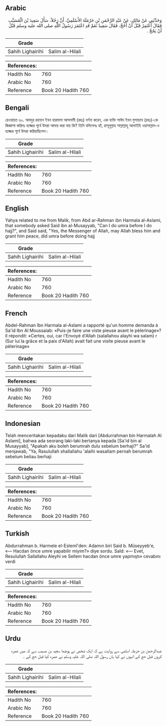 ## Arabic


<div dir="rtl" lang="ar" style={{fontSize:'larger',backgroundColor:'#f8f9fa',padding:20}}>
وَحَدَّثَنِي عَنْ مَالِكٍ، عَنْ عَبْدِ الرَّحْمَنِ بْنِ حَرْمَلَةَ الأَسْلَمِيِّ، أَنَّ رَجُلاً، سَأَلَ سَعِيدَ بْنَ الْمُسَيَّبِ فَقَالَ أَعْتَمِرُ قَبْلَ أَنْ أَحُجَّ، فَقَالَ سَعِيدٌ نَعَمْ قَدِ اعْتَمَرَ رَسُولُ اللَّهِ صلى الله عليه وسلم قَبْلَ أَنْ يَحُجَّ ‏.‏
</div>
<div style={{backgroundColor:'#f8f9fa',padding:20, marginBottom: 10}}><table> <thead> <tr> <th>Grade</th> <th></th> </tr> </thead> <tbody> <tr><td>Sahih Lighairihi</td><td>Salim al-Hilali</td></tr></tbody></table><table> <thead> <tr> <th>References:</th> <th></th> </tr> </thead> <tbody><tr><td>Hadith No</td><td>760</td></tr><tr><td>Arabic No</td><td>760</td></tr><tr><td>Reference</td><td>Book 20 Hadith 760</td></tr></tbody></table></div>

## Bengali


<div dir="ltr" lang="bn" style={{fontSize:'larger',backgroundColor:'#f8f9fa',padding:20}}>
রেওয়ায়ত ৬০. আবদুর রহমান ইবন হারমালা আসলামী (রহঃ) বর্ণনা করেন, এক ব্যক্তি সাঈদ ইবন মুসায়্যাব (রহঃ)-কে জিজ্ঞাসা করিলঃ হজ্জের পূর্বে উমরা আদায় করা যায় কি? তিনি বলিলেনঃ হ্যাঁ, রাসূলুল্লাহ সাল্লাল্লাহু আলাইহি ওয়াসাল্লাম-ও হজ্জের পূর্বে উমরা করিয়াছিলেন।
</div>
<div style={{backgroundColor:'#f8f9fa',padding:20, marginBottom: 10}}><table> <thead> <tr> <th>Grade</th> <th></th> </tr> </thead> <tbody> <tr><td>Sahih Lighairihi</td><td>Salim al-Hilali</td></tr></tbody></table><table> <thead> <tr> <th>References:</th> <th></th> </tr> </thead> <tbody><tr><td>Hadith No</td><td>760</td></tr><tr><td>Arabic No</td><td>760</td></tr><tr><td>Reference</td><td>Book 20 Hadith 760</td></tr></tbody></table></div>

## English


<div dir="ltr" lang="en" style={{fontSize:'larger',backgroundColor:'#f8f9fa',padding:20}}>
Yahya related to me from Malik, from Abd ar-Rahman ibn Harmala al-Aslami, that somebody asked Said ibn al-Musayyab, "Can I do umra before I do hajj?", and Said said, "Yes, the Messenger of Allah, may Allah bless him and grant him peace, did umra before doing hajj
</div>
<div style={{backgroundColor:'#f8f9fa',padding:20, marginBottom: 10}}><table> <thead> <tr> <th>Grade</th> <th></th> </tr> </thead> <tbody> <tr><td>Sahih Lighairihi</td><td>Salim al-Hilali</td></tr></tbody></table><table> <thead> <tr> <th>References:</th> <th></th> </tr> </thead> <tbody><tr><td>Hadith No</td><td>760</td></tr><tr><td>Arabic No</td><td>760</td></tr><tr><td>Reference</td><td>Book 20 Hadith 760</td></tr></tbody></table></div>

## French


<div dir="ltr" lang="fr" style={{fontSize:'larger',backgroundColor:'#f8f9fa',padding:20}}>
Abdel-Rahman Ibn Harmala al-Aslami a rapporté qu'un homme demanda à Sa'id Ibn Al Moussaiab: «Puis-je faire une viste pieuse avant le pèlerinage»? Il répondit: «Certes, oui, car l'Envoyé d'Allah (salallahou alayhi wa salam) r (Sur lui la grâce et la paix d'Allah) avait fait une visite pieuse avant le pèlerinage»
</div>
<div style={{backgroundColor:'#f8f9fa',padding:20, marginBottom: 10}}><table> <thead> <tr> <th>Grade</th> <th></th> </tr> </thead> <tbody> <tr><td>Sahih Lighairihi</td><td>Salim al-Hilali</td></tr></tbody></table><table> <thead> <tr> <th>References:</th> <th></th> </tr> </thead> <tbody><tr><td>Hadith No</td><td>760</td></tr><tr><td>Arabic No</td><td>760</td></tr><tr><td>Reference</td><td>Book 20 Hadith 760</td></tr></tbody></table></div>

## Indonesian


<div dir="ltr" lang="id" style={{fontSize:'larger',backgroundColor:'#f8f9fa',padding:20}}>
Telah menceritakan kepadaku dari Malik dari [Abdurrahman bin Harmalah Al Aslami], bahwa ada seorang laki-laki bertanya kepada [Sa'id bin al Musayyab], "Apakah aku boleh berumrah dulu sebelum berhaji?" Sa'id menjawab, "Ya, Rasulullah shallallahu 'alaihi wasallam pernah berumrah sebelum beliau berhaji
</div>
<div style={{backgroundColor:'#f8f9fa',padding:20, marginBottom: 10}}><table> <thead> <tr> <th>Grade</th> <th></th> </tr> </thead> <tbody> <tr><td>Sahih Lighairihi</td><td>Salim al-Hilali</td></tr></tbody></table><table> <thead> <tr> <th>References:</th> <th></th> </tr> </thead> <tbody><tr><td>Hadith No</td><td>760</td></tr><tr><td>Arabic No</td><td>760</td></tr><tr><td>Reference</td><td>Book 20 Hadith 760</td></tr></tbody></table></div>

## Turkish


<div dir="ltr" lang="tr" style={{fontSize:'larger',backgroundColor:'#f8f9fa',padding:20}}>
Abdurrahman b. Harmele el-Eslemî'den: Adamın biri Said b. Müseyyeb'e, «— Hacdan önce umre yapabilir miyim?» diye sordu. Saîd: «— Evet, Resulullah Sallallahu Aleyhi ve Sellem hacdan önce umre yapmıştı» cevabını verdi
</div>
<div style={{backgroundColor:'#f8f9fa',padding:20, marginBottom: 10}}><table> <thead> <tr> <th>Grade</th> <th></th> </tr> </thead> <tbody> <tr><td>Sahih Lighairihi</td><td>Salim al-Hilali</td></tr></tbody></table><table> <thead> <tr> <th>References:</th> <th></th> </tr> </thead> <tbody><tr><td>Hadith No</td><td>760</td></tr><tr><td>Arabic No</td><td>760</td></tr><tr><td>Reference</td><td>Book 20 Hadith 760</td></tr></tbody></table></div>

## Urdu


<div dir="rtl" lang="ur" style={{fontSize:'larger',backgroundColor:'#f8f9fa',padding:20}}>
عبدالرحمن بن حرملہ اسلمی سے روایت ہے کہ ایک شخص نے پوچھا سعید بن مسیب سے کہ میں عمرہ کروں قبل حج کے انہوں نے کہا ہاں رسول اللہ صلی اللہ علیہ وسلم نے عمرہ کیا قبل حج کے ۔
</div>
<div style={{backgroundColor:'#f8f9fa',padding:20, marginBottom: 10}}><table> <thead> <tr> <th>Grade</th> <th></th> </tr> </thead> <tbody> <tr><td>Sahih Lighairihi</td><td>Salim al-Hilali</td></tr></tbody></table><table> <thead> <tr> <th>References:</th> <th></th> </tr> </thead> <tbody><tr><td>Hadith No</td><td>760</td></tr><tr><td>Arabic No</td><td>760</td></tr><tr><td>Reference</td><td>Book 20 Hadith 760</td></tr></tbody></table></div>